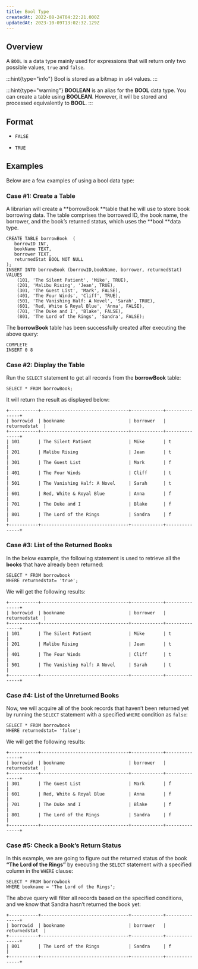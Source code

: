 ```yaml
---
title: Bool Type
createdAt: 2022-08-24T04:22:21.000Z
updatedAt: 2023-10-09T13:02:32.129Z
---
```


## **Overview**

A `BOOL` is a data type mainly used for expressions that will return only two possible values, `true` and `false`.&#x20;

:::hint{type="info"}
Bool is stored as a bitmap in `u64` values.
:::

:::hint{type="warning"}
**BOOLEAN** is an alias for the **BOOL** data type. You can create a table using **BOOLEAN**. However, it will be stored and processed equivalently to **BOOL**.
:::

## **Format**

*   `FALSE`

*   `TRUE`

## **Examples**

Below are a few examples of using a bool data type:

### Case #1: Create a Table

A librarian will create a **borrowBook **table that he will use to store book borrowing data. The table comprises the borrowed ID, the book name, the borrower, and the book’s returned status, which uses the **bool **data type.

```pgsql
CREATE TABLE borrowBook  (  
   borrowID INT, 
   bookName TEXT,
   borrower TEXT,
   returnedStat BOOL NOT NULL  
);  
INSERT INTO borrowBook (borrowID,bookName, borrower, returnedStat)  
VALUES  
    (101, 'The Silent Patient', 'Mike', TRUE),  
    (201, 'Malibu Rising', 'Jean', TRUE),  
    (301, 'The Guest List', 'Mark', FALSE),  
    (401, 'The Four Winds', 'Cliff', TRUE),  
    (501, 'The Vanishing Half: A Novel', 'Sarah', TRUE),  
    (601, 'Red, White & Royal Blue', 'Anna', FALSE),  
    (701, 'The Duke and I', 'Blake', FALSE),  
    (801, 'The Lord of the Rings', 'Sandra', FALSE);  
```

The **borrowBook** table has been successfully created after executing the above query:

```pgsql
COMPLETE
INSERT 0 8
```

### Case #2: Display the Table

Run the `SELECT` statement to get all records from the **borrowBook** table:

```pgsql
SELECT * FROM borrowBook;
```

It will return the result as displayed below:

```pgsql
+-----------+---------------------------------+------------+---------------+
| borrowid  | bookname                        | borrower   | returnedstat  |
+-----------+---------------------------------+------------+---------------+
| 101       | The Silent Patient              | Mike       | t             |
| 201       | Malibu Rising                   | Jean       | t             |
| 301       | The Guest List                  | Mark       | f             |
| 401       | The Four Winds                  | Cliff      | t             |
| 501       | The Vanishing Half: A Novel     | Sarah      | t             |
| 601       | Red, White & Royal Blue         | Anna       | f             |
| 701       | The Duke and I                  | Blake      | f             |
| 801       | The Lord of the Rings           | Sandra     | f             |
+-----------+---------------------------------+------------+---------------+
```

### Case #3: List of the Returned Books

In the below example, the following statement is used to retrieve all the **books** that have already been returned:

```pgsql
SELECT * FROM borrowbook       
WHERE returnedstat= 'true';
```

We will get the following results:

```pgsql
+-----------+---------------------------------+------------+---------------+
| borrowid  | bookname                        | borrower   | returnedstat  |
+-----------+---------------------------------+------------+---------------+
| 101       | The Silent Patient              | Mike       | t             |
| 201       | Malibu Rising                   | Jean       | t             |
| 401       | The Four Winds                  | Cliff      | t             |
| 501       | The Vanishing Half: A Novel     | Sarah      | t             |
+-----------+---------------------------------+------------+---------------+
```

### Case #4: List of the Unreturned Books

Now, we will acquire all of the book records that haven’t been returned yet by running the `SELECT` statement with a specified `WHERE` condition as `false`:

```pgsql
SELECT * FROM borrowbook       
WHERE returnedstat= 'false'; 
```

We will get the following results:

```pgsql
+-----------+---------------------------------+------------+---------------+
| borrowid  | bookname                        | borrower   | returnedstat  |
+-----------+---------------------------------+------------+---------------+
| 301       | The Guest List                  | Mark       | f             |
| 601       | Red, White & Royal Blue         | Anna       | f             |
| 701       | The Duke and I                  | Blake      | f             |
| 801       | The Lord of the Rings           | Sandra     | f             |
+-----------+---------------------------------+------------+---------------+
```

### Case #5: Check a Book’s Return Status

In this example, we are going to figure out the returned status of the book **“The Lord of the Rings”** by executing the `SELECT` statement with a specified column in the `WHERE` clause:

```pgsql
SELECT * FROM borrowbook  
WHERE bookname = 'The Lord of the Rings';
```

The above query will filter all records based on the specified conditions, and we know that Sandra hasn’t returned the book yet:

```pgsql
+-----------+---------------------------------+------------+---------------+
| borrowid  | bookname                        | borrower   | returnedstat  |
+-----------+---------------------------------+------------+---------------+
| 801       | The Lord of the Rings           | Sandra     | f             |
+-----------+---------------------------------+------------+---------------+
```

